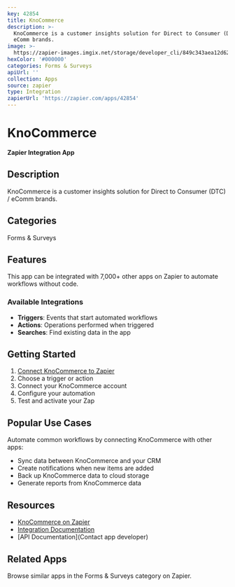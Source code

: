 ```yaml
---
key: 42854
title: KnoCommerce
description: >-
  KnoCommerce is a customer insights solution for Direct to Consumer (DTC) /
  eComm brands.
image: >-
  https://zapier-images.imgix.net/storage/developer_cli/849c343aea12d62eefde682da0d2959f.png?auto=format%2Ccompress&ixlib=python-3.0.0&q=50
hexColor: '#000000'
categories: Forms & Surveys
apiUrl: ''
collection: Apps
source: zapier
type: Integration
zapierUrl: 'https://zapier.com/apps/42854'
---
```

# KnoCommerce

**Zapier Integration App**

## Description

KnoCommerce is a customer insights solution for Direct to Consumer (DTC) / eComm brands.

## Categories

Forms & Surveys

## Features

This app can be integrated with 7,000+ other apps on Zapier to automate workflows without code.

### Available Integrations

- **Triggers**: Events that start automated workflows
- **Actions**: Operations performed when triggered
- **Searches**: Find existing data in the app

## Getting Started

1. [Connect KnoCommerce to Zapier](https://zapier.com/apps/42854)
2. Choose a trigger or action
3. Connect your KnoCommerce account
4. Configure your automation
5. Test and activate your Zap

## Popular Use Cases

Automate common workflows by connecting KnoCommerce with other apps:

- Sync data between KnoCommerce and your CRM
- Create notifications when new items are added
- Back up KnoCommerce data to cloud storage
- Generate reports from KnoCommerce data

## Resources

- [KnoCommerce on Zapier](https://zapier.com/apps/42854)
- [Integration Documentation](https://zapier.com/apps/42854/integrations)
- [API Documentation](Contact app developer)

## Related Apps

Browse similar apps in the Forms & Surveys category on Zapier.
